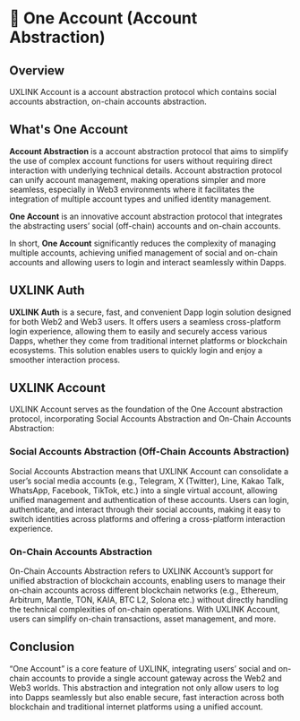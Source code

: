 # 🦝 One Account (Account Abstraction)

## Overview

UXLINK Account is a account abstraction protocol which contains social accounts abstraction, on-chain accounts abstraction.

## What's One Account

**Account Abstraction** is a account abstraction protocol that aims to simplify the use of complex account functions for users without requiring direct interaction with underlying technical details. Account abstraction protocol can unify account management, making operations simpler and more seamless, especially in Web3 environments where it facilitates the integration of multiple account types and unified identity management.

**One Account** is an innovative account abstraction protocol that integrates the abstracting users’ social (off-chain) accounts and on-chain accounts.

In short, **One Account** significantly reduces the complexity of managing multiple accounts, achieving unified management of social and on-chain accounts and allowing users to login and interact seamlessly within Dapps.

## UXLINK Auth

**UXLINK Auth** is a secure, fast, and convenient Dapp login solution designed for both Web2 and Web3 users. It offers users a seamless cross-platform login experience, allowing them to easily and securely access various Dapps, whether they come from traditional internet platforms or blockchain ecosystems. This solution enables users to quickly login and enjoy a smoother interaction process.

## UXLINK Account

UXLINK Account serves as the foundation of the One Account abstraction protocol, incorporating Social Accounts Abstraction and On-Chain Accounts Abstraction:

### Social Accounts Abstraction (Off-Chain Accounts Abstraction)

Social Accounts Abstraction means that UXLINK Account can consolidate a user’s social media accounts (e.g., Telegram, X (Twitter), Line, Kakao Talk, WhatsApp, Facebook, TikTok, etc.) into a single virtual account, allowing unified management and authentication of these accounts. Users can login, authenticate, and interact through their social accounts, making it easy to switch identities across platforms and offering a cross-platform interaction experience.

### On-Chain Accounts Abstraction

On-Chain Accounts Abstraction refers to UXLINK Account’s support for unified abstraction of blockchain accounts, enabling users to manage their on-chain accounts across different blockchain networks (e.g., Ethereum, Arbitrum, Mantle, TON, KAIA, BTC L2, Solona etc.) without directly handling the technical complexities of on-chain operations. With UXLINK Account, users can simplify on-chain transactions, asset management, and more.

## Conclusion

“One Account” is a core feature of UXLINK, integrating users’ social and on-chain accounts to provide a single account gateway across the Web2 and Web3 worlds. This abstraction and integration not only allow users to log into Dapps seamlessly but also enable secure, fast interaction across both blockchain and traditional internet platforms using a unified account.
